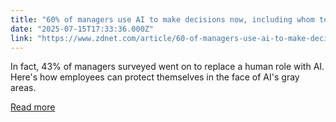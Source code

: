 ```yaml
---
title: "60% of managers use AI to make decisions now, including whom to promote and fire - does yours?"
date: "2025-07-15T17:33:36.000Z"
link: "https://www.zdnet.com/article/60-of-managers-use-ai-to-make-decisions-now-including-whom-to-promote-and-fire-does-yours/"
---
```


In fact, 43% of managers surveyed went on to replace a human role with AI. Here's how employees can protect themselves in the face of AI's gray areas.

[Read more](https://www.zdnet.com/article/60-of-managers-use-ai-to-make-decisions-now-including-whom-to-promote-and-fire-does-yours/)
